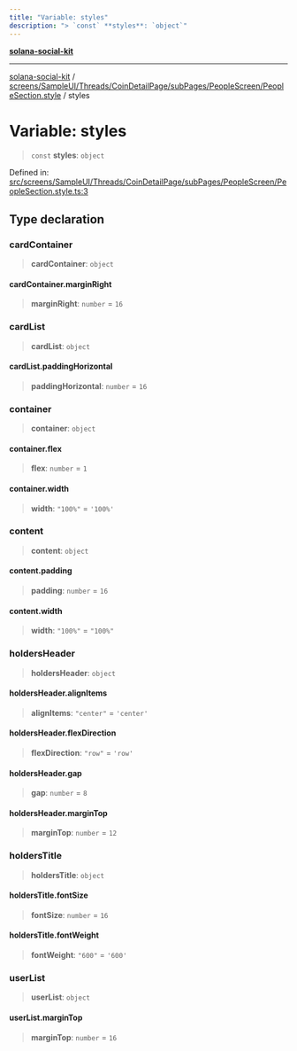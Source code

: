 ```yaml
---
title: "Variable: styles"
description: "> `const` **styles**: `object`"
---
```


[**solana-social-kit**](../../../../../../../../README.mdx)

***

[solana-social-kit](../../../../../../../../README.mdx) / [screens/SampleUI/Threads/CoinDetailPage/subPages/PeopleScreen/PeopleSection.style](../README.mdx) / styles

# Variable: styles

> `const` **styles**: `object`

Defined in: [src/screens/SampleUI/Threads/CoinDetailPage/subPages/PeopleScreen/PeopleSection.style.ts:3](https://github.com/SendArcade/solana-app-kit/blob/bd4b3556b8f469c27ebb06f4df65b3a36b43ba3b/src/screens/SampleUI/Threads/CoinDetailPage/subPages/PeopleScreen/PeopleSection.style.ts#L3)

## Type declaration

### cardContainer

> **cardContainer**: `object`

#### cardContainer.marginRight

> **marginRight**: `number` = `16`

### cardList

> **cardList**: `object`

#### cardList.paddingHorizontal

> **paddingHorizontal**: `number` = `16`

### container

> **container**: `object`

#### container.flex

> **flex**: `number` = `1`

#### container.width

> **width**: `"100%"` = `'100%'`

### content

> **content**: `object`

#### content.padding

> **padding**: `number` = `16`

#### content.width

> **width**: `"100%"` = `"100%"`

### holdersHeader

> **holdersHeader**: `object`

#### holdersHeader.alignItems

> **alignItems**: `"center"` = `'center'`

#### holdersHeader.flexDirection

> **flexDirection**: `"row"` = `'row'`

#### holdersHeader.gap

> **gap**: `number` = `8`

#### holdersHeader.marginTop

> **marginTop**: `number` = `12`

### holdersTitle

> **holdersTitle**: `object`

#### holdersTitle.fontSize

> **fontSize**: `number` = `16`

#### holdersTitle.fontWeight

> **fontWeight**: `"600"` = `'600'`

### userList

> **userList**: `object`

#### userList.marginTop

> **marginTop**: `number` = `16`
